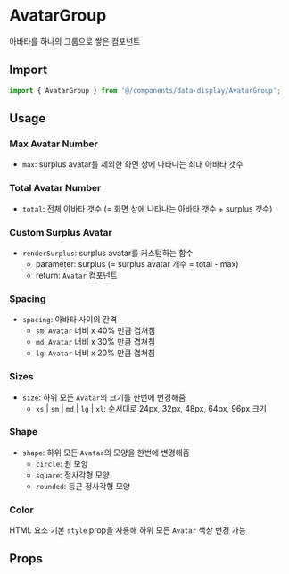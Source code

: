 
<Meta of={AvatarGroupStories} />

# AvatarGroup

아바타를 하나의 그룹으로 쌓은 컴포넌트

## Import

```js
import { AvatarGroup } from '@/components/data-display/AvatarGroup';
```

## Usage

### Max Avatar Number

- `max`: surplus avatar를 제외한 화면 상에 나타나는 최대 아바타 갯수

<Canvas of={AvatarGroupStories.MaxAvatarNumber} />

### Total Avatar Number

- `total`: 전체 아바타 갯수 (= 화면 상에 나타나는 아바타 갯수 + surplus 갯수)

<Canvas of={AvatarGroupStories.TotalAvatarNumber} />

### Custom Surplus Avatar

- `renderSurplus`: surplus avatar를 커스텀하는 함수
  - parameter: surplus (= surplus avatar 개수 = total - max)
  - return: `Avatar` 컴포넌트

<Canvas of={AvatarGroupStories.CustomSurplusAvatar} />

### Spacing

- `spacing`: 아바타 사이의 간격
  - `sm`: `Avatar` 너비 x 40% 만큼 겹쳐침
  - `md`: `Avatar` 너비 x 30% 만큼 겹쳐침
  - `lg`: `Avatar` 너비 x 20% 만큼 겹쳐침

<Canvas of={AvatarGroupStories.Spacing} />

### Sizes

- `size`: 하위 모든 `Avatar`의 크기를 한번에 변경해줌
  - `xs` | `sm` | `md` | `lg` | `xl`: 순서대로 24px, 32px, 48px, 64px, 96px 크기

<Canvas of={AvatarGroupStories.Sizes} />

### Shape

- `shape`: 하위 모든 `Avatar`의 모양을 한번에 변경해줌
  - `circle`: 원 모양
  - `square`: 정사각형 모양
  - `rounded`: 둥근 정사각형 모양

<Canvas of={AvatarGroupStories.Shape} />

### Color

HTML 요소 기본 `style` prop을 사용해 하위 모든 `Avatar` 색상 변경 가능

<Canvas of={AvatarGroupStories.Color} />

## Props

<ArgTypes of={AvatarGroupStories} sort="alpha" />

